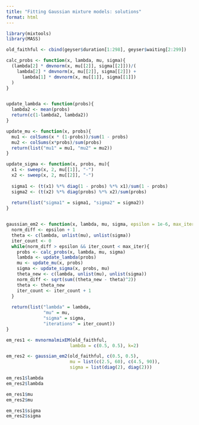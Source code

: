 ```yaml
---
title: "Fitting Gaussian mixture models: solutions"
format: html
---
```


```r
library(mixtools)
library(MASS)

old_faithful <- cbind(geyser$duration[1:298], geyser$waiting[2:299])

calc_probs <- function(x, lambda, mu, sigma){
  (lambda[2] * dmvnorm(x, mu[[2]], sigma[[2]]))/(
    lambda[2] * dmvnorm(x, mu[[2]], sigma[[2]]) + 
      lambda[1] * dmvnorm(x, mu[[1]], sigma[[1]])
  )
}


update_lambda <- function(probs){
  lambda2 <- mean(probs)
  return(c(1-lambda2, lambda2))
}

update_mu <- function(x, probs){
  mu1 <- colSums(x * (1-probs))/sum(1 - probs)
  mu2 <- colSums(x*probs)/sum(probs)
  return(list("mu1" = mu1, "mu2" = mu2))
}

update_sigma <- function(x, probs, mu){
  x1 <- sweep(x, 2, mu[[1]], "-")
  x2 <- sweep(x, 2, mu[[2]], "-")
  
  sigma1 <- (t(x1) %*% diag(1 - probs) %*% x1)/sum(1 - probs)
  sigma2 <- (t(x2) %*% diag(probs) %*% x2)/sum(probs)
  
  return(list("sigma1" = sigma1, "sigma2" = sigma2))
}


gaussian_em2 <- function(x, lambda, mu, sigma, epsilon = 1e-6, max_iter = 1000){
  norm_diff <- epsilon + 1
  theta <- c(lambda, unlist(mu), unlist(sigma))
  iter_count <- 0
  while(norm_diff > epsilon && iter_count < max_iter){
    probs <- calc_probs(x, lambda, mu, sigma)
    lambda <- update_lambda(probs)
    mu <- update_mu(x, probs)
    sigma <- update_sigma(x, probs, mu)
    theta_new <- c(lambda, unlist(mu), unlist(sigma))
    norm_diff <- sqrt(sum((theta_new - theta)^2))
    theta <- theta_new
    iter_count <- iter_count + 1
  }
  
  return(list("lambda" = lambda,
              "mu" = mu,
              "sigma" = sigma,
              "iterations" = iter_count))
}
```

```r
em_res1 <- mvnormalmixEM(old_faithful, 
                        lambda = c(0.5, 0.5), k=2)

em_res2 <- gaussian_em2(old_faithful, c(0.5, 0.5), 
                        mu = list(c(2.5, 60), c(4.5, 90)),
                        sigma = list(diag(2), diag(2)))
```

```r
em_res1$lambda
em_res2$lambda

em_res1$mu
em_res2$mu

em_res1$sigma
em_res2$sigma
```



